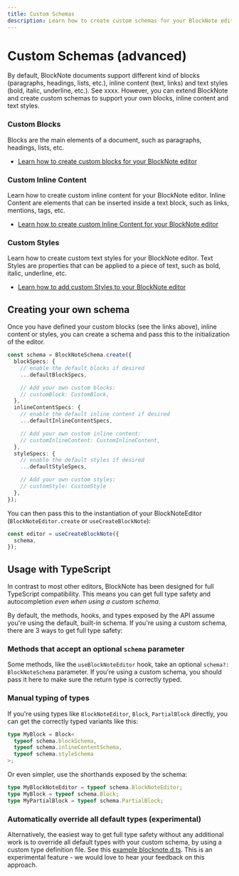 ```yaml
---
title: Custom Schemas
description: Learn how to create custom schemas for your BlockNote editor
---
```


# Custom Schemas (advanced)

By default, BlockNote documents support different kind of blocks (paragraphs, headings, lists, etc.), inline content (text, links) and text styles (bold, italic, underline, etc.). See xxxx.
However, you can extend BlockNote and create custom schemas to support your own blocks, inline content and text styles.

### Custom Blocks

Blocks are the main elements of a document, such as paragraphs, headings, lists, etc.

- [Learn how to create custom blocks for your BlockNote editor](/docs/custom-schemas/blocks)

### Custom Inline Content

Learn how to create custom inline content for your BlockNote editor. Inline Content are elements that can be inserted inside a text block, such as links, mentions, tags, etc.

- [Learn how to create custom Inline Content for your BlockNote editor](/docs/custom-schemas/inline-content)

### Custom Styles

Learn how to create custom text styles for your BlockNote editor. Text Styles are properties that can be applied to a piece of text, such as bold, italic, underline, etc.

- [Learn how to add custom Styles to your BlockNote editor](/docs/custom-schemas/styles)

## Creating your own schema

Once you have defined your custom blocks (see the links above), inline content or styles, you can create a schema and pass this to the initialization of the editor.

```typescript
const schema = BlockNoteSchema.create({
  blockSpecs: {
    // enable the default blocks if desired
    ...defaultBlockSpecs,

    // Add your own custom blocks:
    // customBlock: CustomBlock,
  },
  inlineContentSpecs: {
    // enable the default inline content if desired
    ...defaultInlineContentSpecs,

    // Add your own custom inline content:
    // customInlineContent: CustomInlineContent,
  },
  styleSpecs: {
    // enable the default styles if desired
    ...defaultStyleSpecs,

    // Add your own custom styles:
    // customStyle: CustomStyle
  },
});
```

You can then pass this to the instantiation of your BlockNoteEditor (`BlockNoteEditor.create` or `useCreateBlockNote`):

```typescript
const editor = useCreateBlockNote({
  schema,
});
```

## Usage with TypeScript

In contrast to most other editors, BlockNote has been designed for full TypeScript compatibility. This means you can get full type safety and autocompletion _even when using a custom schema_.

By default, the methods, hooks, and types exposed by the API assume you're using the default, built-in schema. If you're using a custom schema, there are 3 ways to get full type safety:

### Methods that accept an optional `schema` parameter

Some methods, like the `useBlockNoteEditor` hook, take an optional `schema?: BlockNoteSchema` parameter. If you're using a custom schema, you should pass it here to make sure the return type is correctly typed.

### Manual typing of types

If you're using types like `BlockNoteEditor`, `Block`, `PartialBlock` directly, you can get the correctly typed variants like this:

```typescript
type MyBlock = Block<
  typeof schema.blockSchema,
  typeof schema.inlineContentSchema,
  typeof schema.styleSchema
>;
```

Or even simpler, use the shorthands exposed by the schema:

```typescript
type MyBlockNoteEditor = typeof schema.BlockNoteEditor;
type MyBlock = typeof schema.Block;
type MyPartialBlock = typeof schema.PartialBlock;
```

### Automatically override all default types (experimental)

Alternatively, the easiest way to get full type safety without any additional work is to override all default types with your custom schema, by using a custom type definition file. See this [example blocknote.d.ts](https://github.com/TypeCellOS/BlockNote/blob/main/examples/06-custom-schema/react-custom-styles/blocknote.d.ts.example). This is an experimental feature - we would love to hear your feedback on this approach.
